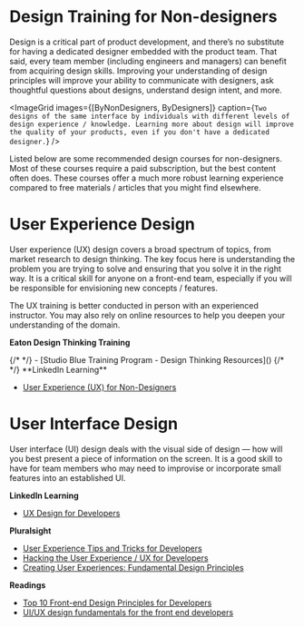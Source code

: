 
# Design Training for Non-designers

Design is a critical part of product development, and there’s no substitute for having a dedicated designer embedded with the product team. That said, every team member (including engineers and managers) can benefit from acquiring design skills. Improving your understanding of design principles will improve your ability to communicate with designers, ask thoughtful questions about designs, understand design intent, and more.

<ImageGrid
    images={[ByNonDesigners, ByDesigners]}
    caption={`Two designs of the same interface by individuals with different levels of design experience / knowledge. Learning more about design will improve the quality of your products, even if you don't have a dedicated designer.`}
/>

Listed below are some recommended design courses for non-designers. Most of these courses require a paid subscription, but the best content often does. These courses offer a much more robust learning experience compared to free materials / articles that you might find elsewhere.

# User Experience Design

User experience (UX) design covers a broad spectrum of topics, from market research to design thinking. The key focus here is understanding the problem you are trying to solve and ensuring that you solve it in the right way. It is a critical skill for anyone on a front-end team, especially if you will be responsible for envisioning new concepts / features.

The UX training is better conducted in person with an experienced instructor. You may also rely on online resources to help you deepen your understanding of the domain.

<p style={{ display: 'flex', alignItems: 'center', gap: 8 }}>
    <strong>Eaton Design Thinking Training</strong>
    <LockedBehindEatonFirewall />
</p>
{/* <!-- markdown-link-check-disable --> */}
-   [Studio Blue Training Program - Design Thinking Resources](<https://eaton.sharepoint.com/sites/ERG_DesignThinkingPractice/SitePages/Training(1).aspx>)
{/* <!-- markdown-link-check-enable --> */}
**LinkedIn Learning**

-   [User Experience (UX) for Non-Designers](https://www.linkedin.com/learning/user-experience-ux-for-non-designers)

# User Interface Design

User interface (UI) design deals with the visual side of design — how will you best present a piece of information on the screen. It is a good skill to have for team members who may need to improvise or incorporate small features into an established UI.

**LinkedIn Learning**

-   [UX Design for Developers](https://www.linkedin.com/learning/ux-design-for-developers)

**Pluralsight**

-   [User Experience Tips and Tricks for Developers](https://www.pluralsight.com/courses/ux-tips-tricks-developers)
-   [Hacking the User Experience / UX for Developers](https://www.pluralsight.com/courses/hacking-user-experience)
-   [Creating User Experiences: Fundamental Design Principles](https://www.pluralsight.com/courses/cux-designprinciples)

**Readings**

-   [Top 10 Front-end Design Principles for Developers](https://www.toptal.com/front-end/front-end-design-principles)
-   [UI/UX design fundamentals for the front end developers](https://medium.com/@hayavuk/ui-ux-design-fundamentals-for-the-front-end-developers-688ba43eaed4)
